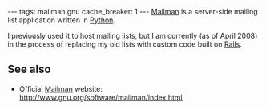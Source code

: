 ---
tags: mailman gnu
cache_breaker: 1
---
[[Mailman]] is a server-side mailing list application written in [[Python]].

I previously used it to host mailing lists, but I am currently (as of April 2008) in the process of replacing my old lists with custom code built on [[Rails]].

== See also ==

* Official [[Mailman]] website: http://www.gnu.org/software/mailman/index.html
